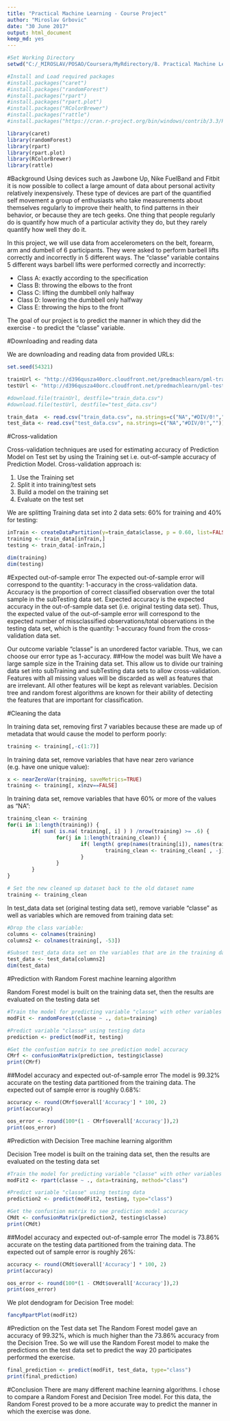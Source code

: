 ```yaml
---
title: "Practical Machine Learning - Course Project"
author: "Miroslav Grbovic"
date: "30 June 2017"
output: html_document
keep_md: yes
---
```


```r
#Set Working Directory
setwd("C:/_MIROSLAV/POSAO/Coursera/MyRdirectory/8. Practical Machine Learning/W4")

#Install and Load required packages
#install.packages("caret")
#install.packages("randomForest")
#install.packages("rpart")
#install.packages("rpart.plot")
#install.packages("RColorBrewer")
#install.packages("rattle")
#install.packages("https://cran.r-project.org/bin/windows/contrib/3.3/RGtk2_2.20.31.zip", repos=NULL)

library(caret)
library(randomForest)
library(rpart)
library(rpart.plot)
library(RColorBrewer)
library(rattle)

```

#Background
Using devices such as Jawbone Up, Nike FuelBand and Fitbit it is now possible to collect a large amount of data about personal activity relatively inexpensively. These type of devices are part of the quantified self movement a group of enthusiasts who take measurements about themselves regularly to improve their health, to find patterns in their behavior, or because they are tech geeks. One thing that people regularly do is quantify how much of a particular activity they do, but they rarely quantify how well they do it.

In this project, we will use data from accelerometers on the belt, forearm, arm and dumbell of 6 participants. They were asked to perform barbell lifts correctly and incorrectly in 5 different ways. The "classe" variable  contains 5 different ways barbell lifts were performed correctly and incorrectly:

* Class A: exactly according to the specification
* Class B: throwing the elbows to the front
* Class C: lifting the dumbbell only halfway
* Class D: lowering the dumbbell only halfway
* Class E: throwing the hips to the front


The goal of our project is to predict the manner in which they did the exercise - to predict the "classe" variable.


#Downloading and reading data

We are downloading and reading data from provided URLs:
```r

set.seed(54321)

trainUrl <- "http://d396qusza40orc.cloudfront.net/predmachlearn/pml-training.csv"
testUrl <- "http://d396qusza40orc.cloudfront.net/predmachlearn/pml-testing.csv"

#download.file(trainUrl, destfile="train_data.csv")
#download.file(testUrl, destfile="test_data.csv")

train_data  <- read.csv("train_data.csv", na.strings=c("NA","#DIV/0!",""))
test_data <- read.csv("test_data.csv", na.strings=c("NA","#DIV/0!",""))

```

#Cross-validation

Cross-validation techniques are used for estimating accuracy of Prediction Model on Test set by using the Training set i.e. out-of-sample accuracy of Prediction Model. Cross-validation approach is:

1. Use the Training set
2. Split it into training/test sets
3. Build a model on the training set
4. Evaluate on the test set

We are splitting Training data set into 2 data sets: 60% for training and 40% for testing:
```r

inTrain <- createDataPartition(y=train_data$classe, p = 0.60, list=FALSE)
training <- train_data[inTrain,]
testing <- train_data[-inTrain,]

dim(training)
dim(testing)

```

#Expected out-of-sample error
The expected out-of-sample error will correspond to the quantity: 1-accuracy in the cross-validation data. Accuracy is the proportion of correct classified observation over the total sample in the subTesting data set. Expected accuracy is the expected accuracy in the out-of-sample data set (i.e. original testing data set). Thus, the expected value of the out-of-sample error will correspond to the expected number of missclassified observations/total observations in the testing data set, which is the quantity: 1-accuracy found from the cross-validation data set.

Our outcome variable "classe" is an unordered factor variable. Thus, we can choose our error type as 1-accuracy. 
##How the model was built
We have a large sample size in the Training data set. This allow us to divide our training data set into subTraining and subTesting data sets to allow cross-validation. Features with all missing values will be discarded as well as features that are irrelevant. All other features will be kept as relevant variables. Decision tree and random forest algorithms are known for their ability of detecting the features that are important for classification.

#Cleaning the data

In training data set, removing first 7 variables because these are made up of metadata that would cause the model to perform poorly:
```r

training <- training[,-c(1:7)]

```

In training data set, remove variables that have near zero variance (e.g. have one unique value):
```r

x <- nearZeroVar(training, saveMetrics=TRUE)
training <- training[, x$nzv==FALSE]

```

In training data set, remove variables that have 60% or more of the values as "NA":
```r

training_clean <- training
for(i in 1:length(training)) {
        if( sum( is.na( training[, i] ) ) /nrow(training) >= .6) {
                for(j in 1:length(training_clean)) {
                        if( length( grep(names(training[i]), names(training_clean)[j]) ) == 1)  {
                                training_clean <- training_clean[ , -j]
                        }   
                } 
        }
}

# Set the new cleaned up dataset back to the old dataset name
training <- training_clean

```

In test_data data set (original testing data set), remove variable "classe" as well as variables which are removed from training data set:
```r

#Drop the class variable:
columns <- colnames(training)
columns2 <- colnames(training[, -53])

#Subset test_data data set on the variables that are in the training data set:
test_data <- test_data[columns2]
dim(test_data)

```

#Prediction with Random Forest machine learning algorithm

Random Forest model is built on the training data set, then the results are evaluated on the testing data set
```r

#Train the model for predicting variable "classe" with other variables
modFit <- randomForest(classe ~ ., data=training)

#Predict variable "classe" using testing data
prediction <- predict(modFit, testing)

#Get the confustion matrix to see prediction model accuracy
CMrf <- confusionMatrix(prediction, testing$classe)
print(CMrf)

```

##Model accuracy and expected out-of-sample error
The model is 99.32% accurate on the testing data partitioned from the training data. The expected out of sample error is roughly 0.68%:
```r

accuracy <- round(CMrf$overall['Accuracy'] * 100, 2)
print(accuracy)

oos_error <- round(100*(1 - CMrf$overall['Accuracy']),2)
print(oos_error)

```


#Prediction with Decision Tree machine learning algorithm

Decision Tree model is built on the training data set, then the results are evaluated on the testing data set
```r

#Train the model for predicting variable "classe" with other variables
modFit2 <- rpart(classe ~ ., data=training, method="class")

#Predict variable "classe" using testing data
prediction2 <- predict(modFit2, testing, type="class")

#Get the confustion matrix to see prediction model accuracy
CMdt <- confusionMatrix(prediction2, testing$classe)
print(CMdt)

```

##Model accuracy and expected out-of-sample error
The model is 73.86% accurate on the testing data partitioned from the training data. The expected out of sample error is roughly 26%:
```r

accuracy <- round(CMdt$overall['Accuracy'] * 100, 2)
print(accuracy)

oos_error <- round(100*(1 - CMdt$overall['Accuracy']),2)
print(oos_error)

```

We plot dendogram for Decision Tree model:
```r

fancyRpartPlot(modFit2)

```

#Prediction on the Test data set
The Random Forest model gave an accuracy of 99.32%, which is much higher than the 73.86% accuracy from the Decision Tree. So we will use the Random Forest model to make the predictions on the test data set to predict the way 20 participates performed the exercise.

```r

final_prediction <- predict(modFit, test_data, type="class")
print(final_prediction)

```

#Conclusion
There are many different machine learning algorithms. I chose to compare a Random Forest and Decision Tree model. For this data, the Random Forest proved to be a more accurate way to predict the manner in which the exercise was done.

